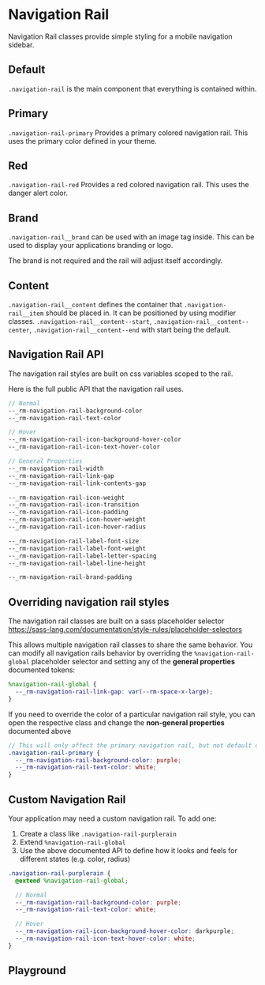 
# Navigation Rail

Navigation Rail classes provide simple styling for a mobile navigation sidebar.

## Default

`.navigation-rail` is the main component that everything is contained within.

<Canvas withToolbar>
  <Story id='components-navigation-rail--default' />
</Canvas>

## Primary

`.navigation-rail-primary` Provides a primary colored navigation rail. This uses the primary color defined in your theme.

<Canvas withToolbar>
  <Story id='components-navigation-rail--primary' />
</Canvas>

## Red

`.navigation-rail-red` Provides a red colored navigation rail. This uses the danger alert color.

<Canvas withToolbar>
  <Story id='components-navigation-rail--red' />
</Canvas>

## Brand

`.navigation-rail__brand` can be used with an image tag inside. This can be used to display your applications branding or logo.

The brand is not required and the rail will adjust itself accordingly.

<Canvas withToolbar>
  <Story id='components-navigation-rail--no-brand' />
</Canvas>

## Content

`.navigation-rail__content` defines the container that `.navigation-rail__item` should be placed in. It can be positioned by using modifier classes.
`.navigation-rail__content--start`, `.navigation-rail__content--center`, `.navigation-rail__content--end` with start being the default.

<Canvas withToolbar>
  <Story id='components-navigation-rail--centered' />
</Canvas>

<Canvas withToolbar>
  <Story id='components-navigation-rail--end' />
</Canvas>

## Navigation Rail API

The navigation rail styles are built on css variables scoped to the rail.

Here is the full public API that the navigation rail uses.
```scss
// Normal
--_rm-navigation-rail-background-color
--_rm-navigation-rail-text-color

// Hover
--_rm-navigation-rail-icon-background-hover-color
--_rm-navigation-rail-icon-text-hover-color

// General Properties
--_rm-navigation-rail-width
--_rm-navigation-rail-link-gap
--_rm-navigation-rail-link-contents-gap

--_rm-navigation-rail-icon-weight
--_rm-navigation-rail-icon-transition
--_rm-navigation-rail-icon-padding
--_rm-navigation-rail-icon-hover-weight
--_rm-navigation-rail-icon-hover-radius

--_rm-navigation-rail-label-font-size
--_rm-navigation-rail-label-font-weight
--_rm-navigation-rail-label-letter-spacing
--_rm-navigation-rail-label-line-height

--_rm-navigation-rail-brand-padding
```

## Overriding navigation rail styles

The navigation rail classes are built on a sass placeholder selector https://sass-lang.com/documentation/style-rules/placeholder-selectors

This allows multiple navigation rail classes to share the same behavior. You can modify all navigation rails behavior by overriding the `%navigation-rail-global` placeholder selector and setting any of the **general properties** documented tokens:
```scss
%navigation-rail-global {
  --_rm-navigation-rail-link-gap: var(--rm-space-x-large);
}
```

If you need to override the color of a particular navigation rail style, you can open the respective class and change the **non-general properties** documented above
```scss
// This will only affect the primary navigation rail, but not default or red
.navigation-rail-primary {
  --_rm-navigation-rail-background-color: purple;
  --_rm-navigation-rail-text-color: white;
}
```

## Custom Navigation Rail

Your application may need a custom navigation rail. To add one:
1. Create a class like `.navigation-rail-purplerain`
2. Extend `%navigation-rail-global`
3. Use the above documented API to define how it looks and feels for different states (e.g. color, radius)

```scss
.navigation-rail-purplerain {
  @extend %navigation-rail-global;

  // Normal
  --_rm-navigation-rail-background-color: purple;
  --_rm-navigation-rail-text-color: white;

  // Hover
  --_rm-navigation-rail-icon-background-hover-color: darkpurple;
  --_rm-navigation-rail-icon-text-hover-color: white;
}
```

## Playground

<Primary/>
<ArgsTable of='.' story='^'/>
